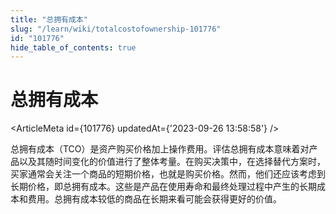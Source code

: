 ```yaml
---
title: "总拥有成本"
slug: "/learn/wiki/totalcostofownership-101776"
id: "101776"
hide_table_of_contents: true
---
```



# 总拥有成本

<ArticleMeta id={101776} updatedAt={'2023-09-26 13:58:58'} />
<div className='border-solid border-b border-t-0 my-4 border-[var(--ifm-color-gray-300)]' />

总拥有成本（TCO）是资产购买价格加上操作费用。评估总拥有成本意味着对产品以及其随时间变化的价值进行了整体考量。在购买决策中，在选择替代方案时，买家通常会关注一个商品的短期价格，也就是购买价格。然而，他们还应该考虑到长期价格，即总拥有成本。这些是产品在使用寿命和最终处理过程中产生的长期成本和费用。总拥有成本较低的商品在长期来看可能会获得更好的价值。
